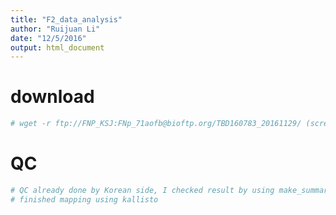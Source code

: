 ```yaml
---
title: "F2_data_analysis"
author: "Ruijuan Li"
date: "12/5/2016"
output: html_document
---
```


# download 
```r
# wget -r ftp://FNP_KSJ:FNp_71aofb@bioftp.org/TBD160783_20161129/ (screen -r 35891.ttys009.coloma)  
```

# QC 
```r
# QC already done by Korean side, I checked result by using make_summary_report.sh, OK 
# finished mapping using kallisto 
```

